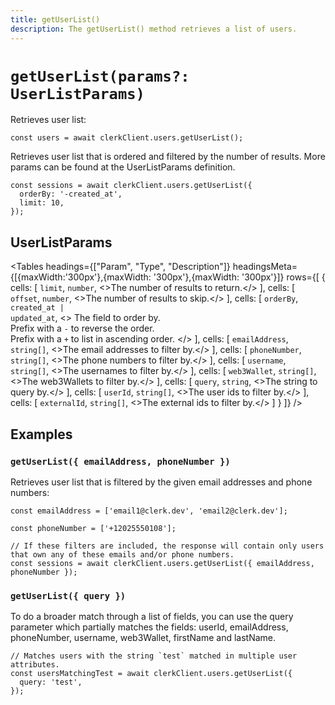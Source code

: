 ```yaml
---
title: getUserList()
description: The getUserList() method retrieves a list of users.
---
```


# `getUserList(params?: UserListParams)`

Retrieves user list:

```tsx
const users = await clerkClient.users.getUserList();
```

Retrieves user list that is ordered and filtered by the number of results. More params can be found at the UserListParams definition.

```tsx
const sessions = await clerkClient.users.getUserList({
  orderBy: '-created_at',
  limit: 10,
});
```

## UserListParams

<Tables 
  headings={["Param", "Type", "Description"]}
  headingsMeta={[{maxWidth:'300px'},{maxWidth: '300px'},{maxWidth: '300px'}]}
  rows={[ 
    {
      cells: [
        <code>limit</code>,
        <code>number</code>,
        <>The number of results to return.</>
      ],
      cells: [
        <code>offset</code>,
        <code>number</code>,
        <>The number of results to skip.</>
      ],
      cells: [
        <code>orderBy</code>,
        <code>created_at | updated_at</code>,
        <>
          The field to order by. 
          <br/>Prefix with a `-` to reverse the order. 
          <br/>Prefix with a `+` to list in ascending order.
        </>
      ],
      cells: [
        <code>emailAddress</code>,
        <code>string[]</code>,
        <>The email addresses to filter by.</>
      ],
      cells: [
        <code>phoneNumber</code>,
        <code>string[]</code>,
        <>The phone numbers to filter by.</>
      ],
      cells: [
        <code>username</code>,
        <code>string[]</code>,
        <>The usernames to filter by.</>
      ],
      cells: [
        <code>web3Wallet</code>,
        <code>string[]</code>,
        <>The web3Wallets to filter by.</>
      ],
      cells: [
        <code>query</code>,
        <code>string</code>,
        <>The string to query by.</>
      ],
      cells: [
        <code>userId</code>,
        <code>string[]</code>,
        <>The user ids to filter by.</>
      ],
      cells: [
        <code>externalId</code>,
        <code>string[]</code>,
        <>The external ids to filter by.</>
      ]
    }
  ]}
/>

## Examples

### `getUserList({ emailAddress, phoneNumber })`

Retrieves user list that is filtered by the given email addresses and phone numbers:

```tsx
const emailAddress = ['email1@clerk.dev', 'email2@clerk.dev'];

const phoneNumber = ['+12025550108'];

// If these filters are included, the response will contain only users that own any of these emails and/or phone numbers.
const sessions = await clerkClient.users.getUserList({ emailAddress, phoneNumber });
```

### `getUserList({ query })`

To do a broader match through a list of fields, you can use the query parameter which partially matches the fields: userId, emailAddress, phoneNumber, username, web3Wallet, firstName and lastName.

```tsx
// Matches users with the string `test` matched in multiple user attributes.
const usersMatchingTest = await clerkClient.users.getUserList({
  query: 'test',
});
```